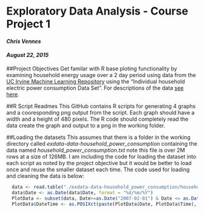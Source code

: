 # Exploratory Data Analysis - Course Project 1
#### _Chris Vennes_
#### _August 22, 2015_

##Project Objectives
Get familar with R base ploting functionality by examining household energy usage over a 2 day period using data from the [UC Irvine Machine Learning Repository](http://archive.ics.uci.edu/ml/) using the "Individual household electric power consumption Data Set".  For descriptions of the data [see here](https://archive.ics.uci.edu/ml/datasets/Individual+household+electric+power+consumption).


##R Script Readmes
This GitHub contains R scripts for generating 4 graphs and a cooresponding png output from the script.  Each graph should have a width and a height of 480 pixels.  The R code should completely read the data create the graph and output to a png in the working folder.

##Loading the datasets
This assumes that there is a folder in the working directory called *exdata-data-household_power_consumption* containing the data named *household_power_consumption.txt* note this file is over 2M rows at a size of 126MB.  I am including the code for loading the dataset into each script as noted by the project objective but it would be better to load once and reuse the smaller dataset each time.  The code used for loading and cleaning the data is below:

```r
  data <- read.table("./exdata-data-household_power_consumption/household_power_consumption.txt", sep=";", header=TRUE, na.strings="?")
  data$Date <- as.Date(data$Date, format = "%d/%m/%Y")
  PlotData <- subset(data, Date>=as.Date("2007-02-01") & Date <= as.Date("2007-02-02"))
  PlotData$DateTime <- as.POSIXct(paste(PlotData$Date, PlotData$Time), format="%Y-%m-%d %H:%M:%S")
```